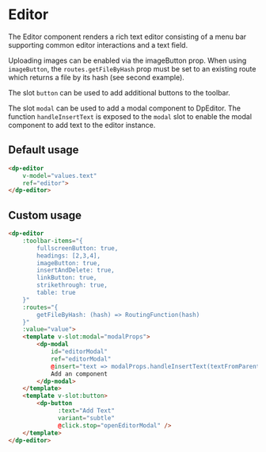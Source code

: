 
<Meta
    title="Components/Editor"
    component={DpEditor}
/>

# Editor

The Editor component renders a rich text editor consisting of a menu bar supporting common editor interactions and a text field.


Uploading images can be enabled via the imageButton prop. When using `imageButton`,
the `routes.getFileByHash` prop must be set to an existing route which returns a file by its hash (see second example).

The slot `button` can be used to add additional buttons to the toolbar.

The slot `modal` can be used to add a modal component to DpEditor. The function `handleInsertText` 
is exposed to the `modal` slot to enable the modal component to add text to the editor instance.

## Default usage

```html
<dp-editor
    v-model="values.text"
    ref="editor">
</dp-editor>
```

## Custom usage

```html
<dp-editor
    :toolbar-items="{
        fullscreenButton: true,
        headings: [2,3,4],
        imageButton: true,
        insertAndDelete: true,
        linkButton: true,
        strikethrough: true,
        table: true
    }"
    :routes="{
        getFileByHash: (hash) => RoutingFunction(hash)
    }"
    :value="value">
    <template v-slot:modal="modalProps">
        <dp-modal
            id="editorModal"
            ref="editorModal"
            @insert="text => modalProps.handleInsertText(textFromParentComponent)">
            Add an component
        </dp-modal>
    </template>
    <template v-slot:button>
        <dp-button
              :text="Add Text"
              variant="subtle"
              @click.stop="openEditorModal" />
    </template>
</dp-editor>
```
